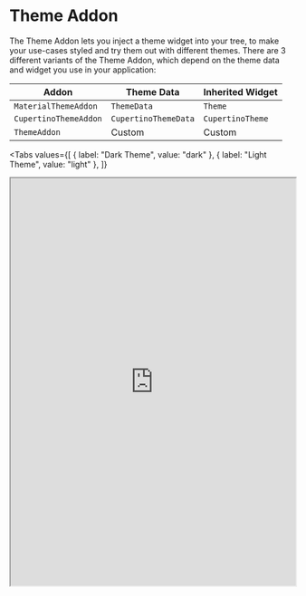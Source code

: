 # Theme Addon

The Theme Addon lets you inject a theme widget into your tree, to make your use-cases styled and try them out with different themes.
There are 3 different variants of the Theme Addon, which depend on the theme data and widget you use in your application:

| Addon                 | Theme Data           | Inherited Widget |
| --------------------- | -------------------- | ---------------- |
| `MaterialThemeAddon`  | `ThemeData`          | `Theme`          |
| `CupertinoThemeAddon` | `CupertinoThemeData` | `CupertinoTheme` |
| `ThemeAddon`          | Custom               | Custom           |

<Tabs
  values={[
    { label: "Dark Theme", value: "dark" },
    { label: "Light Theme", value: "light" },
  ]}
>
  <TabItem value="dark">
    <iframe
      src="https://demo.widgetbook.io/#/?path=features/basket/basketscreen/default&device={name:None}&locale={name:en}&theme={name:Dark}&preview"
      width="100%"
      height="720px"
    />
  </TabItem>
  <TabItem value="light">
    <iframe
      src="https://demo.widgetbook.io/#/?path=features/basket/basketscreen/default&device={name:None}&locale={name:en}&theme={name:Light}&preview"
      width="100%"
      height="720px"
    />
  </TabItem>
</Tabs>

## Usage

### Material Theme

If your app is built using `MaterialApp`, then you are probably using `ThemeData` to define your themes. Then `MaterialThemeAddon` is the right choice for you.

```dart title=widgetbook/lib/main.dart
import 'package:my_app/themes.dart'; // For AppThemes
import 'package:widgetbook/widgetbook.dart';

class WidgetbookApp extends StatelessWidget {
  const WidgetbookApp({super.key});

  @override
  Widget build(BuildContext context) {
    return Widgetbook.material(
      // ...
      addons: [
        MaterialThemeAddon( // [!code highlight]
          themes: [ // [!code highlight]
            WidgetbookTheme( // [!code highlight]
              name: 'Light', // [!code highlight]
              data: AppThemes.light(), // [!code highlight]
            ), // [!code highlight]
            WidgetbookTheme( // [!code highlight]
              name: 'Dark', // [!code highlight]
              data: AppThemes.dark(), // [!code highlight]
            ), // [!code highlight]
          ], // [!code highlight]
        ), // [!code highlight]
      ],
    );
  }
}
```

### Cupertino Theme

If your app is built using `CupertinoApp`, then you are probably using `CupertinoThemeData` to define your themes. Then `CupertinoThemeAddon` is the right choice for you.

```dart title=widgetbook/lib/main.dart
import 'package:my_app/themes.dart'; // For AppThemes
import 'package:widgetbook/widgetbook.dart';

class WidgetbookApp extends StatelessWidget {
  const WidgetbookApp({super.key});

  @override
  Widget build(BuildContext context) {
    return Widgetbook.cupertino(
      // ...
      addons: [
        CupertinoThemeAddon( // [!code highlight]
          themes: [ // [!code highlight]
            WidgetbookTheme( // [!code highlight]
              name: 'Light', // [!code highlight]
              data: AppThemes.light(), // [!code highlight]
            ), // [!code highlight]
            WidgetbookTheme( // [!code highlight]
              name: 'Dark', // [!code highlight]
              data: AppThemes.dark(), // [!code highlight]
            ), // [!code highlight]
          ], // [!code highlight]
        ), // [!code highlight]
      ],
    );
  }
}
```

### Custom Theme

If you have a custom theme data and widget or you have a custom logic to build your theme, then `ThemeAddon` is the right choice for you.

<Accordion title="App Custom Theme">

```dart title='lib/theme.dart'
// Custom theme data
class AppThemeData {
  AppThemeData(this.color);

  final Color color;
}

// Custom theme Inherited Widget
class AppTheme extends InheritedWidget {
  const AppTheme({
    required this.data,
    required Widget child,
    super.key,
  }) : super(
          child: child,
        );

  final AppThemeData data;

  // To access the theme's data using AppTheme.of(context)
  static AppThemeData of(BuildContext context) {
    final widget = context.dependOnInheritedWidgetOfExactType<AppTheme>();
    return widget!.data;
  }

  @override
  bool updateShouldNotify(covariant AppTheme oldWidget) {
    return data != oldWidget.data;
  }
}
```

</Accordion>

```dart title=widgetbook/lib/main.dart
import 'dart:ui';
import 'package:my_app/theme.dart'; // For AppTheme
import 'package:my_app/themes.dart'; // For AppThemes
import 'package:widgetbook/widgetbook.dart';

class WidgetbookApp extends StatelessWidget {
  const WidgetbookApp({super.key});

  @override
  Widget build(BuildContext context) {
    return Widgetbook(
      // ...
      addons: [
        ThemeAddon<AppThemeData>( // [!code highlight]
          themes: [ // [!code highlight]
            WidgetbookTheme( // [!code highlight]
              name: 'Light', // [!code highlight]
              data: AppThemes.light(), // [!code highlight]
            ), // [!code highlight]
            WidgetbookTheme( // [!code highlight]
              name: 'Dark', // [!code highlight]
              data: AppThemes.dark(), // [!code highlight]
              ), // [!code highlight]
            ), // [!code highlight]
          ], // [!code highlight]
          themeBuilder: (context, theme, child) { // [!code highlight]
            // Wrap use cases with the custom theme's InheritedWidget // [!code highlight]
            return AppTheme( // [!code highlight]
              data: theme, // [!code highlight]
              child: child, // [!code highlight]
            ); // [!code highlight]
          }, // [!code highlight]
        ), // [!code highlight]
      ],
    );
  }
}
```

## Order

Since the [order of addons](/addons#order-of-addons) matters, here are some guidelines to follow when using the `ThemeAddon`:

Addons that should come before the `ThemeAddon`:

- `ViewportAddon`
- `DeviceFrameAddon`

## Multi-snapshot Support

The `ThemeAddon`s are supported in the [Multi Snapshot Reviews](/cloud/snapshots/multi-snapshot) via the `ThemeAddonConfig`. Here's how to configure it:

```dart title=widgetbook/lib/main.dart
import 'package:widgetbook/widgetbook.dart';
import 'package:widgetbook_annotation/widgetbook_annotation.dart';

@App(
  cloudAddonsConfigs: {
    'Light': [
      ThemeAddonConfig('Light'), // [!code highlight]
    ],
    'Dark': [
      ThemeAddonConfig('Dark'), // [!code highlight]
    ],
  },
)
class WidgetbookApp extends StatelessWidget {
  const WidgetbookApp({super.key});

  @override
  Widget build(BuildContext context) {
    return Widgetbook(
      // ...
      addons: [
        // Your theme addon of choice here... // [!code highlight]
      ],
    );
  }
}
```
